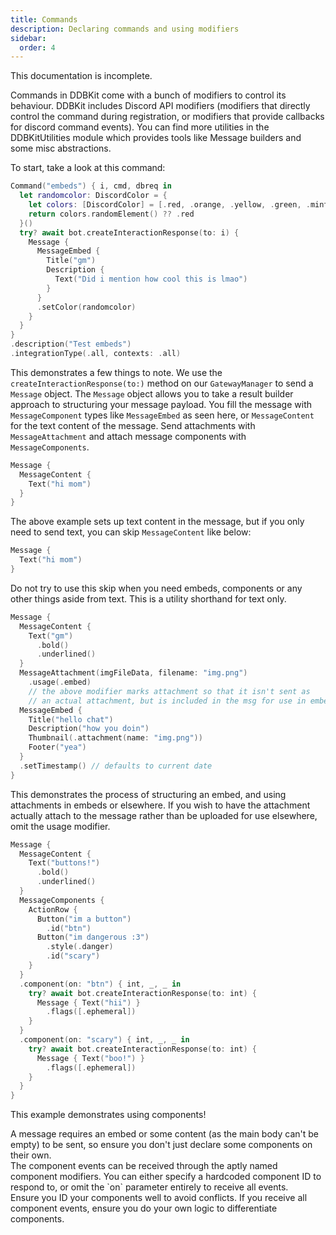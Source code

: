 ```yaml
---
title: Commands
description: Declaring commands and using modifiers
sidebar:
  order: 4
---
```


<Aside type="caution">
  This documentation is incomplete.
</Aside>

Commands in DDBKit come with a bunch of modifiers to control its behaviour. DDBKit includes Discord API modifiers (modifiers that directly control the command during registration, or modifiers that provide callbacks for discord command events). You can find more utilities in the DDBKitUtilities module which provides tools like Message builders and some misc abstractions.

To start, take a look at this command:
```swift
Command("embeds") { i, cmd, dbreq in
  let randomcolor: DiscordColor = {
    let colors: [DiscordColor] = [.red, .orange, .yellow, .green, .mint, .teal, .cyan, .blue, .indigo, .purple, .pink, .brown, .gray]
    return colors.randomElement() ?? .red
  }()
  try? await bot.createInteractionResponse(to: i) {
    Message {
      MessageEmbed {
        Title("gm")
        Description {
          Text("Did i mention how cool this is lmao")
        }
      }
      .setColor(randomcolor)
    }
  }
}
.description("Test embeds")
.integrationType(.all, contexts: .all)
```

This demonstrates a few things to note. We use the `createInteractionResponse(to:)` method on our `GatewayManager` to send a `Message` object.
The `Message` object allows you to take a result builder approach to structuring your message payload. You fill the message with `MessageComponent` types like `MessageEmbed` as seen here, or `MessageContent` for the text content of the message. Send attachments with `MessageAttachment` and attach message components with `MessageComponents`.

```swift
Message {
  MessageContent {
    Text("hi mom")
  }
}
```
The above example sets up text content in the message, but if you only need to send text, you can skip `MessageContent` like below:
```swift
Message {
  Text("hi mom")
}
```

<Aside type="danger" title="Warning">
Do not try to use this skip when you need embeds, components or any other things aside from text. This is a utility shorthand for text only.
</Aside>

```swift
Message {
  MessageContent {
    Text("gm")
      .bold()
      .underlined()
  }
  MessageAttachment(imgFileData, filename: "img.png")
    .usage(.embed) 
    // the above modifier marks attachment so that it isn't sent as 
    // an actual attachment, but is included in the msg for use in embeds.
  MessageEmbed {
    Title("hello chat")
    Description("how you doin")
    Thumbnail(.attachment(name: "img.png"))
    Footer("yea")
  }
  .setTimestamp() // defaults to current date
}
```
This demonstrates the process of structuring an embed, and using attachments in embeds or elsewhere. If you wish to have the attachment actually attach to the message rather than be uploaded for use elsewhere, omit the usage modifier. 
```swift
Message {
  MessageContent {
    Text("buttons!")
      .bold()
      .underlined()
  }
  MessageComponents {
    ActionRow {
      Button("im a button")
        .id("btn")
      Button("im dangerous :3")
        .style(.danger)
        .id("scary")
    }
  }
  .component(on: "btn") { int, _, _ in
    try? await bot.createInteractionResponse(to: int) {
      Message { Text("hii") }
        .flags([.ephemeral])
    }
  }
  .component(on: "scary") { int, _, _ in
    try? await bot.createInteractionResponse(to: int) {
      Message { Text("boo!") }
        .flags([.ephemeral])
    }
  }
}
```
This example demonstrates using components! 
<Aside type="note" title="Note">
A message requires an embed or some content (as the main body can't be empty) to be sent, so ensure you don't just declare some components on their own.
</Aside>
The component events can be received through the aptly named component modifiers. You can either specify a hardcoded component ID to respond to, or omit the `on` parameter entirely to receive all events. 
<Aside type="danger" title="Warning">
Ensure you ID your components well to avoid conflicts. If you receive all component events, ensure you do your own logic to differentiate components.
</Aside>
